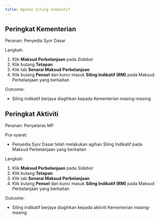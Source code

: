 ```yaml
---
title: Agihan Siling Indikatif
---
```


## Peringkat Kementerian
Peranan: Penyedia Syor Dasar  

Langkah:
1. Klik **Maksud Perbelanjaan** pada *Sidebar*
2. Klik butang **Tetapan**
3. Klik tab **Senarai Maksud Perbelanjaan**
4. Klik butang **Pensel** dan kunci masuk **Siling Indikatif (RM)** pada Maksud Perbelanjaan yang berkaitan

Outcome:
* Siling indikatif berjaya diagihkan kepada Kementerian masing-masing

## Peringkat Aktiviti
Peranan: Penyelaras MP  

Pra-syarat:
* Penyedia Syor Dasar telah melakukan agihan Siling Indikatif pada Maksud Perbelanjaan yang berkaitan

Langkah:
1. Klik **Maksud Perbelanjaan** pada *Sidebar*
2. Klik butang **Tetapan**
3. Klik tab **Senarai Maksud Perbelanjaan**
4. Klik butang **Pensel** dan kunci masuk **Siling Indikatif (RM)** pada Maksud Perbelanjaan yang berkaitan

Outcome:
* Siling indikatif berjaya diagihkan kepada aktiviti Kementerian masing-masing


